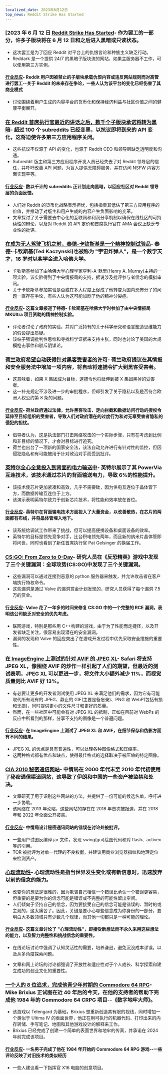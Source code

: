 ```yaml
---
localized_date: 2023年6月12日
top_news: Reddit Strike Has Started
---
```




<CallToAction />

<Steps>

### [2023 年 6 月 12 日 [Reddit Strike Has Started](https://reddark.untone.uk/)- 作为罢工的一部分，许多子版块将在 6 月 12 日和之后进入黑暗或只读状态。

- 这次罢工是为了回应 Reddit 对平台上的仇恨言论和种族主义缺乏行动。
- Reddark 是一个提供 24/7 的黑暗子版块流的网站，如果主服务器不工作，可以使用第三方实例。

#### [行业反应](http://news.ycombinator.com/item?id=36283249)- Reddit 用户因被禁止的子版块承载仇恨内容或违反网站规则而对高管进行罢工--关于 Reddit 的未来存在争论，一些人认为该平台的变化已经伤害了其商业模式

- 讨论围绕着用户生成的内容平台的货币化和保持经济利益与社区价值之间的健康平衡展开。

### [在 Reddit 首席执行官最近的讲话之后，数千个子版块承诺将转为黑暗](https://www.theverge.com/2023/6/10/23756476/reddit-protest-api-changes-apollo-third-party-apps)- 超过 100 个 subreddits 已经变黑，以抗议即将到来的 API 变化，这将迫使许多第三方应用程序关闭。

- 这些抗议不仅源于 API 的变化，也源于 Reddit CEO 和领导层缺乏透明度和沟通。
- Subreddit 版主和第三方应用程序开发人员已经失去了对 Reddit 领导层的信任，并呼吁改善 API 问题，为盲人提供无障碍服务，并在访问 NSFW 内容方面实现平等。

#### [行业反应](http://news.ycombinator.com/item?id=36277814)- 数以千计的 subreddits 正计划走向黑暗，以回应社区对 Reddit 领导层的负面反馈。

- 人们对 Reddit 的货币化战略表示担忧，包括指责其低估了第三方应用程序的价值，并推动了对版主和用户生成的内容产生负面影响的变革。
- 文章探讨了关于需要去中心化的互联网和利润分享机制以确保在线社区的可持续性的辩论，以及对 Reddit 的 API 定价和首席执行官在 AMA 会议上缺乏专业性的批评。

### [在成为无人驾驶飞机之前，泰德-卡钦斯基是一个精神控制试验品](https://www.washingtonpost.com/history/2023/06/11/unabomber-ted-kaczynski-harvard-experiment/)- 泰德-卡钦斯基(Ted Kaczynski)也被称为 "宇宙炸弹人"，是一个数学天才，16 岁时以奖学金进入哈佛大学。

- 卡钦斯基参加了由哈佛大学心理学家亨利-A-默里(Henry A. Murray)主持的一项实验，该实验得到了中央情报局的支持，据说涉及批评参与者信念的模拟审讯。
- 关于卡钦斯基参加实验是否或在多大程度上促成了他转变为国内恐怖分子的问题一直存在争论，有些人认为这可能加剧了他的精神分裂症。

#### [行业反应](http://news.ycombinator.com/item?id=36279639)- 这篇文章报道了特德-卡钦斯基在哈佛大学时参加了由中央情报局 MKUltra 项目资助的精神控制实验。

- 评论者讨论了政府的实验，并对广泛持有的关于科学研究和语言塑造思维能力的假设提出质疑。
- 该帖子强调批判性思维和寻找科学证据来支持主张，同时也讨论了美国的大规模枪击事件和驳斥阴谋论。

### [荷兰政府希望自动获得针对黑客受害者的许可](https://berthub.eu/articles/posts/dutch-intel-law-about-intel/)- 荷兰政府提议在其情报和安全服务法中增加一项内容，将自动将逮捕令扩大到黑客受害者。

- 这意味着，如果 X 集团成为目标，逮捕令也将延伸到被 X 集团黑掉的受害者。
- 这一补充规定不涉及进一步的审批程序，但却引发了关于隐私以及是否符合欧洲人权公约第 8 条的问题。

#### [行业反应](http://news.ycombinator.com/item?id=36281543)- 荷兰政府通过法律，允许黑客攻击、定向拦截和数据访问行动的授权令延伸至目标组织的受害者，导致人们对政府潜在的过度行为和对无辜受害者隐私的侵犯的担忧。

- 倡导者认为，这是执法部门打击网络攻击的一个实际步骤，只有在考虑到比例和非目标的情况下，才会对目标进行追究。
- 荷兰也出台了一项新的国家安全法，该法自动允许进行有针对性的监控，但因侵犯隐私和有可能被用于针对政治对手而受到批评。

### [英特尔全心全意投入到背面的电力输送中](https://spectrum.ieee.org/backside-power-delivery)- 英特尔展示了其 PowerVia 互连技术，该技术通过芯片的背面输送电力，导致 6%的性能提升。

- 该技术使芯片更加紧凑和高效，几乎不需要硅，因为供电互连位于晶体管下方，而数据传输互连位于上方。
- 该演示表明英特尔致力于创新芯片技术，将性能和效率放在首位。

#### [行业反应](http://news.ycombinator.com/item?id=36286370)- 英特尔在背面输电技术方面投入了大量资金，以改善散热，在芯片的两面都有布线，并将晶体管埋入地下。

- 该系统给调试工作带来了挑战，但可以提高便携设备和桌面设备的效率。
- 英特尔的目标是领先竞争对手，比台积电领先两年，而且新的纳米片晶体管即将问世，同时也看到了新任首席执行官 Pat Gelsinger 的换届工作。

### [CS:GO: From Zero to 0-Day](https://neodyme.io/blog/csgo_from_zero_to_0day/)- 研究人员在《反恐精英》游戏中发现了三个关键漏洞：全球攻势(CS:GO)中发现了三个关键漏洞。

- 这些漏洞可以通过连接到恶意的 python 服务器来触发，并允许攻击者在客户端执行特权命令。
- 这些漏洞是通过 Valve 的漏洞赏金计划发现的，研究人员获得了每个漏洞 7.5 万的赏金。

#### [行业反应](http://news.ycombinator.com/item?id=36279129)- Valve 花了一年多的时间来修复 CS:GO 中的一个完整的 RCE 漏洞，表明该公司缺乏对安全的优先考虑。

- 联网游戏，特别是那些用 C++构建的游戏，由于为了性能而走捷径，以及开发者缺乏关注，很容易出现潜在的安全漏洞。
- 漏洞的发现和 Valve 的回应突出了在游戏开发过程中优先采取安全措施的重要性。

### [在 ImageEngine 上测试的针对 AVIF 的 JPEG XL](https://mastodon.online/@jonarnes/110514451857948151)- Safari 将支持 JPEG XL，像围绕 AVIF 的炒作一样引起了人们的期望，但最近的测试表明，JPEG XL 可以更进一步，将文件大小额外减少 11%，而视觉质量则比 AVIF 好 13%。

- 有必要让更多的开发者测试使用 JPEG XL 来满足他们的需求，因为它有可能取代所有现有的 JPEG、静止的 GIF(主要是备忘录)、PNG 和 WebP(包括有损和无损)，同时提供更小的文件尺寸和更好的质量。
- 然而，在一些社区中可能会有对 JPEG XL 的抵制，正如在目前对 WebPs 的反应中所看到的那样，分享不支持的图像是一个普遍问题。

#### [行业反应](http://news.ycombinator.com/item?id=36283395)- 在 ImageEngine 上测试了 JPEG XL 和 AVIF，在细节保存和伪影方面有不同的结果。

- JPEG XL 的优点是具有普遍性，可以处理各种图像格式和压缩率。
- 这两种格式都有优点和缺点，使得最佳格式的选择取决于被压缩的特定图像。

### [CIA 2010 秘密通信网站](https://cirosantilli.com/cia-2010-covert-communication-websites)- 中情局在 2000 年代末至 2010 年代初使用了秘密通信渠道网站，这导致了伊朗和中国的一些资产被监禁和处决。

- 文章研究了用于识别这些网站的方法，并提供了一份可能的候选名单，呼吁进一步协助。
- 该网络在 2013 年沦陷，这些网站的存在在 2018 年首次被报道，并在 2018 年和 2022 年全面公开披露。

#### [行业反应](http://news.ycombinator.com/item?id=36279375)- 中情局设计秘密通讯网站的错误在讨论处被批评。

- 一些用户试图反编译.jar 文件，发现 swing(gui)绘图代码和对 flash、activex 等的引用。
- TOR 被批评为对单一代理的不良权衡，并建议用商业浏览器指纹和地理定位来检测资产。

### [心理流动性](https://collabfund.com/blog/mental-liquidity/)- 心理流动性是指当世界发生变化或有新信息时，迅速放弃以前的信念的能力。

- 改变你的想法是很难的，因为欺骗自己相信一个错误比承认一个错误更容易，但重要的是要为你的信念可能是错误或不完整的可能性留出空间。
- 人们倾向于坚持自己的信念，因为要接受自己的信念可能是错误的、暂时的或主观的，这太痛苦了。因此，关键是要小心哪些信念成为你身份的一部分，要明白大多数领域只有少数几个规律，而其他一切都只是一种可能的理论。

#### [行业反应](http://news.ycombinator.com/item?id=36280772)- 这篇文章讨论了 "心理流动性"，即接受新想法而不永久采用这些想法的能力，以及智力完整性和挑战信念的重要性。

- 在线论坛讨论中强调了认知灵活性的需要，培养谦逊，避免沉没成本谬误，以及从多角度探索问题。

- 文章和网上论坛的讨论都强调了开放性和适应性对于个人成长、科学探索和建立成功的创业文化的重要性。

### [一个人的 8 位追求，完成他青少年时期的 Commodore 64 RPG](https://arstechnica.com/gaming/2023/06/one-mans-40-year-8-bit-quest-to-finish-the-c64-rpg-he-started-in-1984/)- Mike Brixius 正试图在近 40 年后的今天，在他的支持者的帮助下完成他 1984 年的 Commodore 64 CRPG 项目--《数字地牢大师》。

- 该游戏以 Telengard 为基础，Brixius 想重新创造其有限的视线，同时增加一个类似于 Ultima IV 的表面世界，他正在用可执行的机器代码、打印出来的内存转储、手写笔记、地图和其他游戏设计的解释来工作。
- Brixius 已经完成了创建一个简单的表面世界和地牢的传真，并承诺在 2024 年前完成该项目。

#### [行业反应](http://news.ycombinator.com/item?id=36283003)- 一名男子完成了他在 1984 年开始的 Commodore 64 RPG 游戏--一些评论反映了对旧技术的类似经历

- 一些人建议看一下指挥官 X16 电脑的创意项目。

</Steps>
